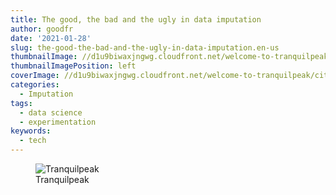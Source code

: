 ```yaml
---
title: The good, the bad and the ugly in data imputation
author: goodfr
date: '2021-01-28'
slug: the-good-the-bad-and-the-ugly-in-data-imputation.en-us
thumbnailImage: //d1u9biwaxjngwg.cloudfront.net/welcome-to-tranquilpeak/city.jpg
thumbnailImagePosition: left
coverImage: //d1u9biwaxjngwg.cloudfront.net/welcome-to-tranquilpeak/city.jpg
categories:
  - Imputation
tags:
  - data science
  - experimentation
keywords:
  - tech
---
```


![Tranquilpeak](/img/showcase.png)

<!--more-->

